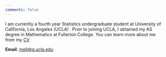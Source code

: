 ```yaml
---
comments: false
---
```


<!---
[<img src="https://avatars.githubusercontent.com/u/33768064?v=4" style="max-width:25%;min-width:25px;float:right;" alt="Github repo" />](https://github.com/toledo60/)
--->

I am currently a fourth year Statistics undergraduate student at University of California, Los Angeles *(UCLA)* . Prior to joining UCLA, I obtained my AS degree in Mathematics at Fullerton College. You can learn more about me from my [CV](/docs/CV/CV.pdf "CV")



**Email**: [mell@g.ucla.edu](mailto:mell@g.ucla.edu) <br/>
